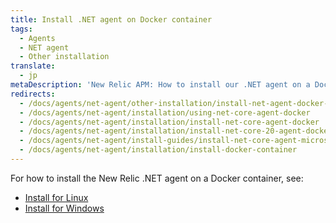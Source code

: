 ```yaml
---
title: Install .NET agent on Docker container
tags:
  - Agents
  - NET agent
  - Other installation
translate:
  - jp
metaDescription: 'New Relic APM: How to install our .NET agent on a Docker container.'
redirects:
  - /docs/agents/net-agent/other-installation/install-net-agent-docker-container
  - /docs/agents/net-agent/installation/using-net-core-agent-docker
  - /docs/agents/net-agent/installation/install-net-core-agent-docker
  - /docs/agents/net-agent/installation/install-net-core-20-agent-docker
  - /docs/agents/net-agent/install-guides/install-net-core-agent-microsoft-docker-container
  - /docs/agents/net-agent/installation/install-docker-container
---
```


For how to install the New Relic .NET agent on a Docker container, see: 

* [Install for Linux](/install/dotnet/?deployment=linux&docker=yesDocker)
* [Install for Windows](/install/dotnet/?deployment=windowsInstall&docker=yesDocker)
